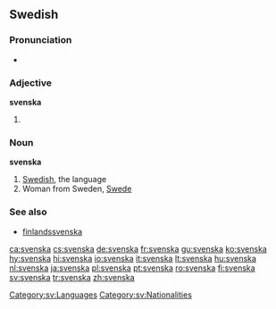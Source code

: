 ==Swedish==
===Pronunciation===
*{{audio|Sv-svenska.ogg|audio}}

===Adjective===
'''svenska'''

#{{sv-adj-form-abs-def|svensk}}

===Noun===
{{sv-noun-unc-irreg-c|definitions=1}}
{{sv-noun-reg-or|svensk|definitions=2}}
'''svenska''' {{c}}

# [[Swedish]], the language
# Woman from Sweden, [[Swede]]

===See also===
*[[finlandssvenska]]

[[Category:sv:Languages]]
[[Category:sv:Nationalities]]

[[ca:svenska]]
[[cs:svenska]]
[[de:svenska]]
[[fr:svenska]]
[[gu:svenska]]
[[ko:svenska]]
[[hy:svenska]]
[[hi:svenska]]
[[io:svenska]]
[[it:svenska]]
[[lt:svenska]]
[[hu:svenska]]
[[nl:svenska]]
[[ja:svenska]]
[[pl:svenska]]
[[pt:svenska]]
[[ro:svenska]]
[[fi:svenska]]
[[sv:svenska]]
[[tr:svenska]]
[[zh:svenska]]